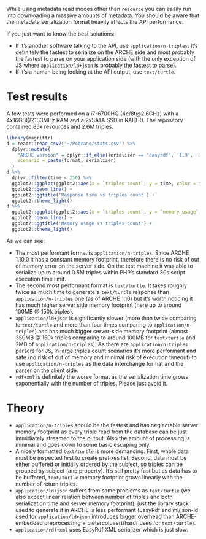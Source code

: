 While using metadata read modes other than `resource` you can easily run into downloading a massive amounts of metadata.
You should be aware that the metadata serialization format heavily affects the API performance.

If you just want to know the best solutions:

* If it's another software talking to the API, use `application/n-triples`. It's definitely the fastest to serialize on the ARCHE side and most probably the fastest to parse on your application side (with the only exception of JS where `application/ld+json` is probably the fastest to parse).
* If it's a human being looking at the API output, use `text/turtle`.

# Test results

A few tests were performed on a i7-6700HQ (4c/8t@2.6GHz) with a 4x16GB@2133MHz RAM and a 2xSATA SSD in RAID-0.
The repository contained 85k resources and 2.6M triples.

```r
library(magrittr)
d = readr::read_csv2('~/Pobrane/stats.csv') %>%
  dplyr::mutate(
    "ARCHE version" = dplyr::if_else(serializer == 'easyrdf', '1.9', '1.10'),
    scenario = paste(format, serializer)
  )
d %>% 
  dplyr::filter(time < 250) %>%
  ggplot2::ggplot(ggplot2::aes(x = `triples count`, y = time, color = format, linetype = `ARCHE version`, group = scenario)) +
  ggplot2::geom_line() +
  ggplot2::ggtitle('Response time vs triples count') +
  ggplot2::theme_light()
d %>% 
  ggplot2::ggplot(ggplot2::aes(x = `triples count`, y = `memory usage`, color = format, linetype = `ARCHE version`, group = scenario)) +
  ggplot2::geom_line() +
  ggplot2::ggtitle('Memory usage vs triples count') +
  ggplot2::theme_light()
```

As we can see:

* The most performant format is `application/n-triples`. Since ARCHE 1.10.0 it has a constant memory footprint, therefore there is no risk of out of memory error on the server side. On the test machine it was able to serialize up to around 0.5M triples within PHP's standard 30s script execution time limit.
* The second most performant format is `text/turtle`. It takes roughly twice as much time to generate a `text/turtle` response than `application/n-triples` one (as of ARCHE 1.10) but it's worth noticing it has much higher server side memory footprint (here up to around 100MB @ 150k triples).
* `application/ld+json` is significantly slower (more than twice comparing to `text/turtle` and more than four times comparing to `application/n-triples`) and has much bigger server-side memory footprint (almost 350MB @ 150k triples comparing to around 100MB for `text/turtle` and 2MB of `application/n-triples`). As there are `application/n-triples` parsers for JS, in large triples count scenarios it's more performant and safe (no risk of out of memory and minimal risk of execution timeout) to use `application/n-triples` as the data interchange format and the parser on the client side.
* `rdf+xml` is definitely the worse format as the serialization time grows exponentially with the number of triples. Please just avoid it.

# Theory

* `application/n-triples` should be the fastest and has neglectable server memory footprint as every triple read from the database can be just immidiately streamed to the output. Also the amount of processing is minimal and goes down to some basic escaping only.
* A nicely formatted `text/turtle` is more demanding. First, whole data must be inspected first to create prefixes list. Second, data must be either buffered or initially ordered by the subject, so triples can be grouped by subject (and property). It's still pretty fast but as data has to be buffered, `text/turtle` memory footprint grows linearly with the number of return triples.
* `application/ld+json` suffers from same problems as `text/turtle` (we also expect linear relation between number of triples and both serialization time and server memory footprint), just the library stack used to generate it in ARCHE is less performant (EasyRdf and ml/json-ld used for `application/ld+json` introduces bigger overhead than ARCHE-embedded preprocessing + pietercolpaert/hardf used for `text/turtle`).
* `application/rdf+xml` uses EasyRdf XML serializer which is just slow.
